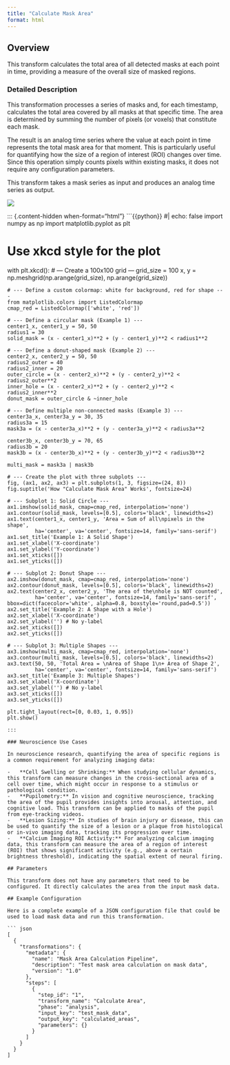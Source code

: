 ```yaml
---
title: "Calculate Mask Area"
format: html
---
```


## Overview

This transform calculates the total area of all detected masks at each point in time, providing a measure of the overall size of masked regions.

### Detailed Description

This transformation processes a series of masks and, for each timestamp, calculates the total area covered by all masks at that specific time. The area is determined by summing the number of pixels (or voxels) that constitute each mask.

The result is an analog time series where the value at each point in time represents the total mask area for that moment. This is particularly useful for quantifying how the size of a region of interest (ROI) changes over time. Since this operation simply counts pixels within existing masks, it does not require any configuration parameters.

This transform takes a mask series as input and produces an analog time series as output.

![](images/clipboard-2203343381.png)

::: {.content-hidden when-format="html"}
```{{python}}
#| echo: false
import numpy as np
import matplotlib.pyplot as plt

# Use xkcd style for the plot
with plt.xkcd():
    # --- Create a 100x100 grid ---
    grid_size = 100
    x, y = np.meshgrid(np.arange(grid_size), np.arange(grid_size))

    # --- Define a custom colormap: white for background, red for shape ---
    from matplotlib.colors import ListedColormap
    cmap_red = ListedColormap(['white', 'red'])

    # --- Define a circular mask (Example 1) ---
    center1_x, center1_y = 50, 50
    radius1 = 30
    solid_mask = (x - center1_x)**2 + (y - center1_y)**2 < radius1**2

    # --- Define a donut-shaped mask (Example 2) ---
    center2_x, center2_y = 50, 50
    radius2_outer = 40
    radius2_inner = 20
    outer_circle = (x - center2_x)**2 + (y - center2_y)**2 < radius2_outer**2
    inner_hole = (x - center2_x)**2 + (y - center2_y)**2 < radius2_inner**2
    donut_mask = outer_circle & ~inner_hole

    # --- Define multiple non-connected masks (Example 3) ---
    center3a_x, center3a_y = 30, 35
    radius3a = 15
    mask3a = (x - center3a_x)**2 + (y - center3a_y)**2 < radius3a**2

    center3b_x, center3b_y = 70, 65
    radius3b = 20
    mask3b = (x - center3b_x)**2 + (y - center3b_y)**2 < radius3b**2

    multi_mask = mask3a | mask3b

    # --- Create the plot with three subplots ---
    fig, (ax1, ax2, ax3) = plt.subplots(1, 3, figsize=(24, 8))
    fig.suptitle('How "Calculate Mask Area" Works', fontsize=24)

    # --- Subplot 1: Solid Circle ---
    ax1.imshow(solid_mask, cmap=cmap_red, interpolation='none')
    ax1.contour(solid_mask, levels=[0.5], colors='black', linewidths=2)
    ax1.text(center1_x, center1_y, 'Area = Sum of all\npixels in the shape',
             ha='center', va='center', fontsize=14, family='sans-serif')
    ax1.set_title('Example 1: A Solid Shape')
    ax1.set_xlabel('X-coordinate')
    ax1.set_ylabel('Y-coordinate')
    ax1.set_xticks([])
    ax1.set_yticks([])

    # --- Subplot 2: Donut Shape ---
    ax2.imshow(donut_mask, cmap=cmap_red, interpolation='none')
    ax2.contour(donut_mask, levels=[0.5], colors='black', linewidths=2)
    ax2.text(center2_x, center2_y, 'The area of the\nhole is NOT counted',
             ha='center', va='center', fontsize=14, family='sans-serif', bbox=dict(facecolor='white', alpha=0.8, boxstyle='round,pad=0.5'))
    ax2.set_title('Example 2: A Shape with a Hole')
    ax2.set_xlabel('X-coordinate')
    ax2.set_ylabel('') # No y-label
    ax2.set_xticks([])
    ax2.set_yticks([])

    # --- Subplot 3: Multiple Shapes ---
    ax3.imshow(multi_mask, cmap=cmap_red, interpolation='none')
    ax3.contour(multi_mask, levels=[0.5], colors='black', linewidths=2)
    ax3.text(50, 50, 'Total Area = \nArea of Shape 1\n+ Area of Shape 2',
             ha='center', va='center', fontsize=14, family='sans-serif')
    ax3.set_title('Example 3: Multiple Shapes')
    ax3.set_xlabel('X-coordinate')
    ax3.set_ylabel('') # No y-label
    ax3.set_xticks([])
    ax3.set_yticks([])

    plt.tight_layout(rect=[0, 0.03, 1, 0.95])
    plt.show()
```
:::

### Neuroscience Use Cases

In neuroscience research, quantifying the area of specific regions is a common requirement for analyzing imaging data:

-   **Cell Swelling or Shrinking:** When studying cellular dynamics, this transform can measure changes in the cross-sectional area of a cell over time, which might occur in response to a stimulus or pathological condition.
-   **Pupilometry:** In vision and cognitive neuroscience, tracking the area of the pupil provides insights into arousal, attention, and cognitive load. This transform can be applied to masks of the pupil from eye-tracking videos.
-   **Lesion Sizing:** In studies of brain injury or disease, this can be used to quantify the size of a lesion or a plaque from histological or in-vivo imaging data, tracking its progression over time.
-   **Calcium Imaging ROI Activity:** For analyzing calcium imaging data, this transform can measure the area of a region of interest (ROI) that shows significant activity (e.g., above a certain brightness threshold), indicating the spatial extent of neural firing.

## Parameters

This transform does not have any parameters that need to be configured. It directly calculates the area from the input mask data.

## Example Configuration

Here is a complete example of a JSON configuration file that could be used to load mask data and run this transformation.

``` json
[
  {
    "transformations": {
      "metadata": {
        "name": "Mask Area Calculation Pipeline",
        "description": "Test mask area calculation on mask data",
        "version": "1.0"
      },
      "steps": [
        {
          "step_id": "1",
          "transform_name": "Calculate Area",
          "phase": "analysis",
          "input_key": "test_mask_data",
          "output_key": "calculated_areas",
          "parameters": {}
        }
      ]
    }
  }
]
```
